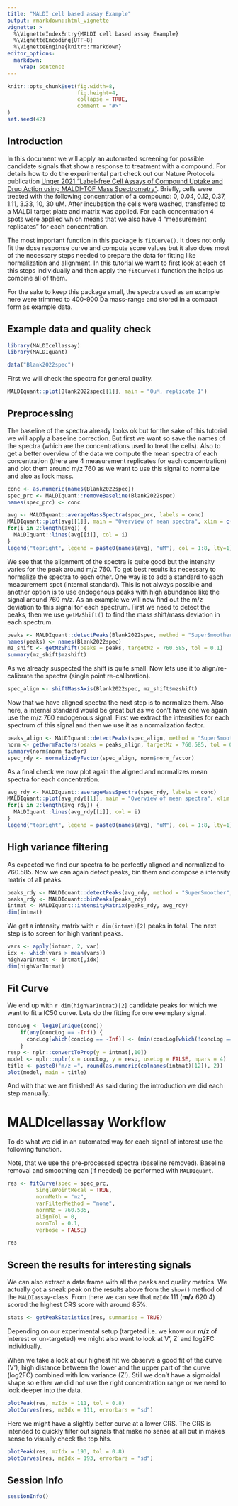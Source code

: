 ```yaml
---
title: "MALDI cell based assay Example"
output: rmarkdown::html_vignette
vignette: >
  %\VignetteIndexEntry{MALDI cell based assay Example}
  %\VignetteEncoding{UTF-8}
  %\VignetteEngine{knitr::rmarkdown}
editor_options: 
  markdown: 
    wrap: sentence
---
```


```r
knitr::opts_chunk$set(fig.width=8, 
                      fig.height=4,
                      collapse = TRUE,
                      comment = "#>"
)
set.seed(42)
```

## Introduction

In this document we will apply an automated screening for possible candidate signals that show a response to treatment with a compound.
For details how to do the experimental part check out our Nature Protocols publication [Unger 2021 "Label-free Cell Assays of Compound Uptake and Drug Action using MALDI-TOF Mass Spectrometry"](https://doi.org/10.1038/s41596-021-00624-z).
Briefly, cells were treated with the following concentration of a compound: 0, 0.04, 0.12, 0.37, 1.11, 3.33, 10, 30 uM.
After incubation the cells were washed, transferred to a MALDI target plate and matrix was applied.
For each concentration 4 spots were applied which means that we also have 4 "measurement replicates" for each concentration.

The most important function in this package is `fitCurve()`.
It does not only fit the dose response curve and compute score values but it also does most of the necessary steps needed to prepare the data for fitting like normalization and alignment.
In this tutorial we want to first look at each of this steps individually and then apply the `fitCurve()` function the helps us combine all of them.

For the sake to keep this package small, the spectra used as an example here were trimmed to 400-900 Da mass-range and stored in a compact form as example data.

## Example data and quality check

```r
library(MALDIcellassay)
library(MALDIquant)
```

```r
data("Blank2022spec")
```

First we will check the spectra for general quality.

```r
MALDIquant::plot(Blank2022spec[[1]], main = "0uM, replicate 1")
```

## Preprocessing

The baseline of the spectra already looks ok but for the sake of this tutorial we will apply a baseline correction.
But first we want so save the names of the spectra (which are the concentrations used to treat the cells).
Also to get a better overview of the data we compute the mean spectra of each concentration (there are 4 measurement replicates for each concentration) and plot them around m/z 760 as we want to use this signal to normalize and also as lock mass.

```r
conc <- as.numeric(names(Blank2022spec))
spec_prc <- MALDIquant::removeBaseline(Blank2022spec)
names(spec_prc) <- conc

avg <- MALDIquant::averageMassSpectra(spec_prc, labels = conc)
MALDIquant::plot(avg[[1]], main = "Overview of mean spectra", xlim = c(755, 765))
for(i in 2:length(avg)) {
  MALDIquant::lines(avg[[i]], col = i)
}
legend("topright", legend = paste0(names(avg), "uM"), col = 1:8, lty=1)
```

We see that the alignment of the spectra is quite good but the intensity varies for the peak around m/z 760.
To get best results its necessary to normalize the spectra to each other.
One way is to add a standard to each measurement spot (internal standard).
This is not always possible and another option is to use endogenous peaks with high abundance like the signal around 760 m/z.
As an example we will now find out the m/z deviation to this signal for each spectrum.
First we need to detect the peaks, then we use `getMzShift()` to find the mass shift/mass deviation in each spectrum.

```r
peaks <- MALDIquant::detectPeaks(Blank2022spec, method = "SuperSmoother", SNR = 5)
names(peaks) <- names(Blank2022spec)
mz_shift <- getMzShift(peaks = peaks, targetMz = 760.585, tol = 0.1)
summary(mz_shift$mzshift)

```

As we already suspected the shift is quite small.
Now lets use it to align/re-calibrate the spectra (single point re-calibration).

```r
spec_align <- shiftMassAxis(Blank2022spec, mz_shift$mzshift)

```

Now that we have aligned spectra the next step is to normalize them.
Also here, a internal standard would be great but as we don't have one we again use the m/z 760 endogenous signal.
First we extract the intensities for each spectrum of this signal and then we use it as a normalization factor.

```r
peaks_align <- MALDIquant::detectPeaks(spec_align, method = "SuperSmoother", SNR = 3)
norm <- getNormFactors(peaks = peaks_align, targetMz = 760.585, tol = 0.1)
summary(norm$norm_factor)
spec_rdy <- normalizeByFactor(spec_align, norm$norm_factor)

```

As a final check we now plot again the aligned and normalizes mean spectra for each concentration.

```r
avg_rdy <- MALDIquant::averageMassSpectra(spec_rdy, labels = conc)
MALDIquant::plot(avg_rdy[[1]], main = "Overview of mean spectra", xlim = c(755, 765))
for(i in 2:length(avg_rdy)) {
  MALDIquant::lines(avg_rdy[[i]], col = i)
}
legend("topright", legend = paste0(names(avg), "uM"), col = 1:8, lty=1)
```

## High variance filtering

As expected we find our spectra to be perfectly aligned and normalized to 760.585.
Now we can again detect peaks, bin them and compose a intensity matrix of all peaks.

```r
peaks_rdy <- MALDIquant::detectPeaks(avg_rdy, method = "SuperSmoother", SNR = 3)
peaks_rdy <- MALDIquant::binPeaks(peaks_rdy)
intmat <- MALDIquant::intensityMatrix(peaks_rdy, avg_rdy)
dim(intmat)
```

We get a intensity matrix with `r dim(intmat)[2]` peaks in total.
The next step is to screen for high variant peaks.

```r
vars <- apply(intmat, 2, var)
idx <- which(vars > mean(vars))
highVarIntmat <- intmat[,idx]
dim(highVarIntmat)
```

## Fit Curve

We end up with `r dim(highVarIntmat)[2]` candidate peaks for which we want to fit a IC50 curve.
Lets do the fitting for one exemplary signal.

```r
concLog <- log10(unique(conc))
    if(any(concLog == -Inf)) {
      concLog[which(concLog == -Inf)] <- (min(concLog[which(!concLog == -Inf)])-1)
    }
resp <- nplr::convertToProp(y = intmat[,10])
model <- nplr::nplr(x = concLog, y = resp, useLog = FALSE, npars = 4)
title <- paste0("m/z =", round(as.numeric(colnames(intmat)[12]), 2))
plot(model, main = title)
```

And with that we are finished!
As said during the introduction we did each step manually.

# MALDIcellassay Workflow

To do what we did in an automated way for each signal of interest use the following function.

Note, that we use the pre-processed spectra (baseline removed).
Baseline removal and smoothing can (if needed) be performed with `MALDIquant`.

```r
res <- fitCurve(spec = spec_prc,
         SinglePointRecal = TRUE, 
         normMeth = "mz",
         varFilterMethod = "none",
         normMz = 760.585, 
         alignTol = 0, 
         normTol = 0.1, 
         verbose = FALSE)

res
```

## Screen the results for interesting signals

We can also extract a data.frame with all the peaks and quality metrics.
We actually got a sneak peak on the results above from the `show()` method of the `MALDIassay`-class.
From there we can see that `mzIdx` 111 (**m/z** 620.4) scored the highest CRS score with around 85%.

```r
stats <- getPeakStatistics(res, summarise = TRUE) 
```

Depending on our experimental setup (targeted i.e. we know our **m/z** of interest or un-targeted) we might also want to look at V', Z' and log2FC individually.

When we take a look at our highest hit we observe a good fit of the curve (V'), high distance between the lower and the upper part of the curve (log2FC) combined with low variance (Z').
Still we don't have a sigmoidal shape so either we did not use the right concentration range or we need to look deeper into the data.

```r
plotPeak(res, mzIdx = 111, tol = 0.8)
plotCurves(res, mzIdx = 111, errorbars = "sd")
```

Here we might have a slightly better curve at a lower CRS.
The CRS is intended to quickly filter out signals that make no sense at all but in makes sense to visually check the top hits.

```r
plotPeak(res, mzIdx = 193, tol = 0.8)
plotCurves(res, mzIdx = 193, errorbars = "sd")
```

## Session Info

```r
sessionInfo()
```
